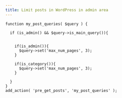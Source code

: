 ---
title: Limit posts in WordPress in admin area
---

```
function my_post_queries( $query ) {

  if (is_admin() && $query->is_main_query()){


    if(is_admin()){
      $query->set('max_num_pages', 3);
    }

    if(is_category()){
      $query->set('max_num_pages', 3);
    }

  }
}
add_action( 'pre_get_posts', 'my_post_queries' );
```
